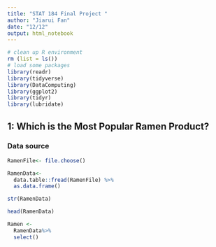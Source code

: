 ```yaml
---
title: "STAT 184 Final Project "
author: "Jiarui Fan" 
date: "12/12"
output: html_notebook
---
```

```r
# clean up R environment
rm (list = ls())
# load some packages
library(readr)
library(tidyverse)
library(DataComputing)
library(ggplot2)
library(tidyr)
library(lubridate)
```

## 1: Which is the Most Popular Ramen Product?

### Data source

```r
RamenFile<- file.choose()
```
```r
RamenData<- 
  data.table::fread(RamenFile) %>%
  as.data.frame()
```
```r
str(RamenData)
```
```r
head(RamenData)
```
```r
Ramen <- 
  RamenData%>%
  select()
```



